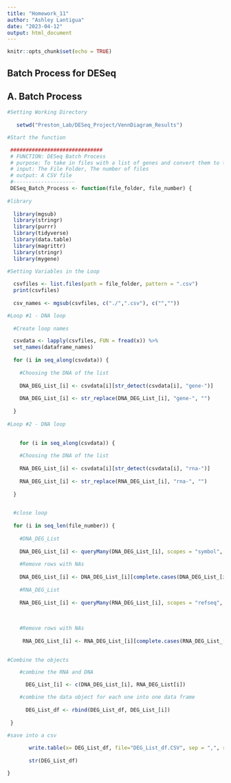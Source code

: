 ```yaml
---
title: "Homework_11"
author: "Ashley Lantigua"
date: "2023-04-12"
output: html_document
---
```


```r
knitr::opts_chunk$set(echo = TRUE)
```

## Batch Process for DESeq

## A. Batch Process  

```r

#Setting Working Directory 
   
   setwd("Preston_Lab/DESeq_Project/VennDiagram_Results")

#Start the function 

 ##############################
 # FUNCTION: DESeq Batch Process
 # purpose: To take in files with a list of genes and convert them to the correct nomeclature and output a csv file that has the converted 
 # input: The File Folder, The number of files 
 # output: A CSV file
 #-------------------- 
 DESeq_Batch_Process <- function(file_folder, file_number) {
 
#library
    
  library(mgsub)
  library(stringr)
  library(purrr)
  library(tidyverse)
  library(data.table)
  library(magrittr)
  library(stringr)
  library(mygene)

#Setting Variables in the Loop 
  
  csvfiles <- list.files(path = file_folder, pattern = ".csv")
  print(csvfiles)
  
  csv_names <- mgsub(csvfiles, c("./",".csv"), c("",""))

#Loop #1 - DNA loop 
  
  #Create loop names 

  csvdata <- lapply(csvfiles, FUN = fread(x)) %>%
  set_names(dataframe_names)
  
  for (i in seq_along(csvdata)) {
    
    #Choosing the DNA of the list 
    
    DNA_DEG_List_[i] <- csvdata[i][str_detect(csvdata[i], "gene-")]
    
    DNA_DEG_List_[i] <- str_replace(DNA_DEG_List_[i], "gene-", "")
  
  }
  
#Loop #2 - DNA loop 
  

    for (i in seq_along(csvdata)) {
    
    #Choosing the DNA of the list 
    
    RNA_DEG_List_[i] <- csvdata[i][str_detect(csvdata[i], "rna-")]
    
    RNA_DEG_List_[i] <- str_replace(RNA_DEG_List_[i], "rna-", "")
  
  }
      

  #close loop 
  
  for (i in seq_len(file_number)) {
    
    #DNA_DEG_List
    
    DNA_DEG_List_[i] <- queryMany(DNA_DEG_List_[i], scopes = "symbol", fields = "ensembl.gene", return.as = "DataFrame")
    
    #Remove rows with NAs
    
    DNA_DEG_List_[i] <- DNA_DEG_List_[i][complete.cases(DNA_DEG_List_[i]),]
    
    #RNA_DEG_List                             
                                 
    RNA_DEG_List_[i] <- queryMany(RNA_DEG_List_[i], scopes = "refseq", fields = "ensembl.gene", return.as = "DataFrame")
    
  
  
    #Remove rows with NAs
  
     RNA_DEG_List_[i] <- RNA_DEG_List_[i][complete.cases(RNA_DEG_List_[i]),]
    

#Combine the objects 

    #combine the RNA and DNA 

      DEG_List_[i] <- c(DNA_DEG_List_[i], RNA_DEG_List[i])

    #combine the data object for each one into one data frame
      
      DEG_List_df <- rbind(DEG_List_df, DEG_List_[i])
      
 }

#save into a csv
      
       write.table(x= DEG_List_df, file="DEG_List_df.CSV", sep = ",", row.names = FALSE)
       
       str(DEG_List_df)

}







```